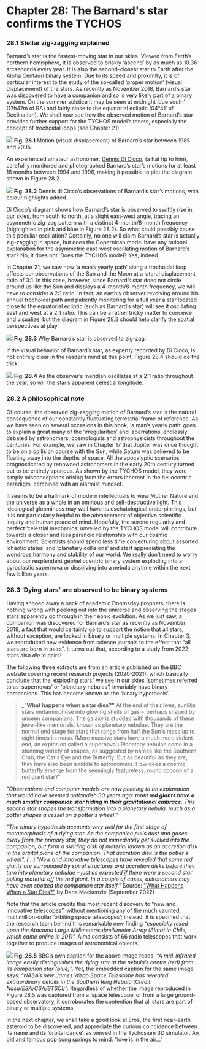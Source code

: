 Chapter 28: The Barnard's star confirms the TYCHOS
===========================================

### 28.1 Stellar zig-zagging explained

Barnard’s star is the fastest-moving star in our skies. Viewed from Earth’s northern hemisphere, it is observed to briskly ‘ascend’ by as much as 10.36 arcseconds every year. It is also the second-closest star to Earth after the Alpha Centauri binary system. Due to its speed and proximity, it is of particular interest to the study of the so-called ‘proper motion’ (visual displacement) of the stars. As recently as November 2018, Barnard’s star was discovered to have a companion and so is very likely part of a binary system. On the summer solstice it may be seen at midnight ‘due south’ (17h47m of RA) and fairly close to the equatorial ecliptic (04°41′ of Declination). We shall now see how the observed motion of Barnard’s star provides further support for the TYCHOS model’s tenets, especially the concept of trochoidal loops (see Chapter 21).

![](https://septclues.com/TYCHOS/BarnardsStar_1985_2005.jpg)
**Fig. 28.1** Motion (visual displacement) of Barnard’s star between 1985 and 2005.

An experienced amateur astronomer, [Dennis Di Cicco](https://en.wikipedia.org/wiki/Dennis_di_Cicco), (a hat tip to him), carefullly monitored and photographed Barnard’s star’s motions for at least 16 months between 1994 and 1996, making it possible to plot the diagram shown in Figure 28.2.

![](https://septclues.com/TYCHOS/BarnardsStar_DECICCO_01.jpg)
**Fig. 28.2** Dennis di Cicco’s observations of Barnard’s star’s motions, with colour highlights added.

Di Cicco’s diagram shows how Barnard’s star is observed to swiftly rise in our skies, from south to north, at a slight east-west angle, tracing an asymmetric zig-zag pattern with a distinct 4-month/8-month frequency (highlighted in pink and blue in Figure 28.2). So what could possibly cause this peculiar oscillation? Certainly, no one will claim Barnard’s star is actually zig-zagging in space, but does the Copernican model have any rational explanation for the asymmetric east-west oscillating motion of Barnard’s star? No, it does not. Does the TYCHOS model? Yes, indeed.

In Chapter 21, we saw how ‘a man’s yearly path’ along a trochoidal loop affects our observations of the Sun and the Moon at a lateral displacement ratio of 3:1. In this case, however, since Barnard’s star does not circle around us like the Sun and displays a 4-month/8-month frequency, we will have to consider a 2:1 ratio. In fact, an earthly observer revolving around his annual trochoidal path and patiently monitoring for a full year a star located close to the equatorial ecliptic (such as Barnard’s star) will see it oscillating east and west at a 2:1 ratio. This can be a rather tricky matter to conceive and visualize, but the diagram in Figure 28.3 should help clarify the spatial perspectives at play.

![](https://septclues.com/TYCHOS/BarnardsStar_1994_1995_01.jpg)
**Fig. 28.3** Why Barnard’s star is observed to zig-zag.

If the visual behavior of Barnard’s star, as expertly recorded by Di Cicco, is not entirely clear in the reader’s mind at this point, Figure 28.4 should do the trick:

![](https://septclues.com/TYCHOS/BarnardsStar_TYCHOSIUM.jpg)
**Fig. 28.4** As the observer’s meridian oscillates at a 2:1 ratio throughout the year, so will the star’s apparent celestial longitude.

### 28.2 A philosophical note

Of course, the observed zig-zagging motion of Barnard’s star is the natural consequence of our constantly fluctuating terrestrial frame of reference. As we have seen on several occasions in this book, ‘a man’s yearly path’ goes to explain a great many of the ‘irregularities’ and ‘aberrations’ endlessly debated by astronomers, cosmologists and astrophysicists throughout the centuries. For example, we saw in Chapter 17 that Jupiter was once thought to be on a collision course with the Sun, while Saturn was believed to be floating away into the depths of space. All the apocalyptic scenarios prognosticated by renowned astronomers in the early 20th century turned out to be entirely spurious. As shown by the TYCHOS model, they were simply misconceptions arising from the errors inherent in the heliocentric paradigm, combined with an alarmist mindset.

It seems to be a hallmark of modern intellectuals to view Mother Nature and the universe as a whole in an ominous and self-destructive light. This ideological gloominess may well have its eschatological underpinnings, but it is not particularly helpful to the advancement of objective scientific inquiry and human peace of mind. Hopefully, the serene regularity and perfect ‘celestial mechanics’ unveiled by the TYCHOS model will contribute towards a closer and less paranoid relationship with our cosmic environment. Scientists should spend less time conjecturing about assorted ‘chaotic states’ and ‘planetary collisions’ and start appreciating the wondrous harmony and stability of our world. We really don’t need to worry about our resplendent geoheliocentric binary system exploding into a pyroclastic supernova or dissolving into a nebula anytime within the next few billion years.


### 28.3 ‘Dying stars’ are observed to be binary systems

Having shooed away a pack of academic Doomsday prophets, there is nothing wrong with peeking out into the universe and observing the stages stars apparently go through in their eonic evolution. As we just saw, a companion was discovered for Barnard’s star as recently as November 2018, a fact that would certainly go to support the notion that all stars, without exception, are locked in binary or multiple systems. In Chapter 3, we reproduced new evidence from science journals to the effect that “all stars are born in pairs”. It turns out that, according to a study from 2022, stars also _die_ in pairs!

The following three extracts are from an article published on the BBC website covering recent research projects (2020-2021), which basically conclude that the ‘exploding stars” we see in our skies (sometimes referred to as ‘supernovas’ or ‘planetary nebulas’) invariably have binary companions. This has become known as the ‘binary hypothesis’.

> _"**What happens when a star dies?"** At the end of their lives, sunlike stars metamorphose into glowing shells of gas –  perhaps shaped by unseen companions. The galaxy is studded with thousands of these jewel-like memorials, known as planetary nebulae. They are the normal end stage for stars that range from half the Sun's mass up to eight times its mass. (More massive stars have a much more violent end, an explosion called a supernova.) Planetary nebulae come in a stunning variety of shapes, as suggested by names like the Southern Crab, the Cat's Eye and the Butterfly. But as beautiful as they are, they have also been a riddle to astronomers. How does a cosmic butterfly emerge from the seemingly featureless, round cocoon of a red giant star?"

_"Observations and computer models are now pointing to an explanation that would have seemed outlandish 30 years ago: **most red giants have a much smaller companion star hiding in their gravitational embrace**. This second star shapes the transformation into a planetary nebula, much as a potter shapes a vessel on a potter's wheel."_

_"The binary hypothesis accounts very well for the first stage of metamorphosis of a dying star. As the companion pulls dust and gases away from the primary star, they do not immediately get sucked into the companion, but form a swirling disk of material known as an accretion disk in the orbital plane of the companion. That accretion disk is the potter's wheel". (...) "New and innovative telescopes have revealed that some red giants are surrounded by spiral structures and accretion disks before they turn into planetary nebulae – just as expected if there were a second star pulling material off the red giant. In a couple of cases, astronomers may have even spotted the companion star itself."_ Source: ["What Happens When a Star Dies?"](https://www.bbc.com/future/article/20220901-what-happens-when-a-star-dies) by Dana Mackenzie (September 2022)

Note that the article credits this most recent discovery to “new and innovative telescopes”, without mentioning any of the much vaunted, multimillion-dollar ‘orbiting space telescopes’; instead, it is specified that the research team behind this remarkable new finding _“especially relied upon the Atacama Large Millimeter/submillimeter Array (Alma) in Chile, which came online in 2011”._ Alma consists of 66 radio telescopes that work together to produce images of astronomical objects.    

![](https://septclues.com/TYCHOS/DYING_STARS_are_binaries_03.jpg)
**Fig. 28.5** BBC’s own caption for the above image reads: _“A mid-infrared image easily distinguishes the dying star at the nebula’s centre (red) from its companion star (blue)”._ Yet, the embedded caption for the same image says: _“NASA’s new James Webb Space Telescope has revealed extraordinary details in the Southern Ring Nebula (Credit: Nasa/ESA/CSA/STSCI)”._ Regardless of whether the image reproduced in Figure 28.5 was captured from a ‘space telescope’ or from a large ground-based observatory, it corroborates the contention that all stars are part of binary or multiple systems.

In the next chapter, we shall take a good look at Eros, the first near-earth asteroid to be discovered, and appreciate the curious coincidence between its name and its ‘orbital dance’, as viewed in the Tychosium 3D simulator. An old and famous pop song springs to mind: “love is in the air...”
